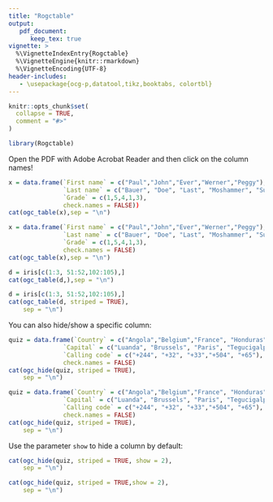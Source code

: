 ```yaml
---
title: "Rogctable"
output: 
   pdf_document:
      keep_tex: true
vignette: >
  %\VignetteIndexEntry{Rogctable}
  %\VignetteEngine{knitr::rmarkdown}
  %\VignetteEncoding{UTF-8}
header-includes:
   - \usepackage{ocg-p,datatool,tikz,booktabs, colortbl}
---
```


```r
knitr::opts_chunk$set(
  collapse = TRUE,
  comment = "#>"
)
```

```r
library(Rogctable)
```

Open the PDF with Adobe Acrobat Reader and then click on the column names!

```r
x = data.frame(`First name` = c("Paul","John","Ever","Werner","Peggy"),
               `Last name` = c("Bauer", "Doe", "Last", "Moshammer", "Sue"),
               `Grade` = c(1,5,4,1,3),
               check.names = FALSE))
cat(ogc_table(x),sep = "\n")
```

```r
x = data.frame(`First name` = c("Paul","John","Ever","Werner","Peggy"),
               `Last name` = c("Bauer", "Doe", "Last", "Moshammer", "Sue"),
               `Grade` = c(1,5,4,1,3),
               check.names = FALSE)
cat(ogc_table(x),sep = "\n")

```

```r
d = iris[c(1:3, 51:52,102:105),]
cat(ogc_table(d,),sep = "\n")
```

```r
d = iris[c(1:3, 51:52,102:105),]
cat(ogc_table(d, striped = TRUE),
    sep = "\n")
```


You can also hide/show a specific column:

```r
quiz = data.frame(`Country` = c("Angola","Belgium","France", "Honduras","Singapore"),
               `Capital` = c("Luanda", "Brussels", "Paris", "Tegucigalpa", "Singapore"),
               `Calling code` = c("+244", "+32", "+33","+504", "+65"),
               check.names = FALSE)
cat(ogc_hide(quiz, striped = TRUE),
    sep = "\n")
```

```r
quiz = data.frame(`Country` = c("Angola","Belgium","France", "Honduras","Singapore"),
               `Capital` = c("Luanda", "Brussels", "Paris", "Tegucigalpa", "Singapore"),
               `Calling code` = c("+244", "+32", "+33","+504", "+65"),
               check.names = FALSE)
cat(ogc_hide(quiz, striped = TRUE),
    sep = "\n")
```

Use the parameter `show` to hide a column by default:

```r
cat(ogc_hide(quiz, striped = TRUE, show = 2),
    sep = "\n")
```

```r
cat(ogc_hide(quiz, striped = TRUE,show = 2),
    sep = "\n")
```
